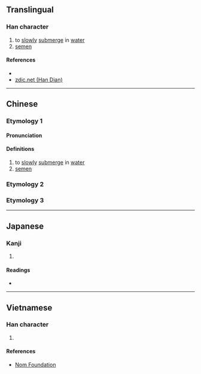 {{character info/new}}
==Translingual==

===Han character===
{{Han char|rn=85|rad=水|as=09|sn=12|four=30127|canj=EYBB|ids=⿰氵帝}}

# to [[slowly]] [[submerge]] in [[water]]
# [[semen]]

====References====
* {{Han ref|kx=0634.080|dkj=17772|dj=1041.050|hdz=31684.070|uh=6E27|ud=28199|bh=DA4D|bd=55885}}
* [http://www.zdic.net/z/1d/js/6E27.htm zdic.net (Han Dian)]

----

==Chinese==
{{zh-forms}}

===Etymology 1===
====Pronunciation====
{{zh-pron
|m=dì
|c=dai3
|mn=tè
|mc=y
|oc=y
|ma=
|cat=v,n
}}

====Definitions====
{{zh-hanzi}}

# to [[slowly]] [[submerge]] in [[water]]
# [[semen]]

===Etymology 2===
{{zh-see|啼|a}}

===Etymology 3===
{{zh-see|滴|a}}

----

==Japanese==

===Kanji===
{{ja-kanji|grade=|rs=水09}}

# {{defn|lang=ja|sort=水09}}

====Readings====
* {{ja-readings|on=[[てい]] (tei), [[だい]] (dai), [[てき]] (teki), [[ちゃく]] (chaku)|kun=}}

----

==Vietnamese==

===Han character===
{{vi-readings|rs=水09| hanviet = đề}}

# {{defn|lang=vi|sort=水09}}

====References====
*[http://nomfoundation.org/common/nom_details.php?codepoint=6e27 Nom Foundation]